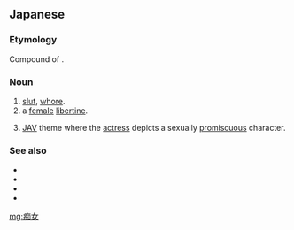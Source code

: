 ==Japanese==
{{ja-kanjitab|痴|女}}

===Etymology===
Compound of {{compound|lang=ja|sort=ち|痴|tr1=chi|t1=stupid, silly|女|tr2=jo|t2=woman}}.

===Noun===
{{ja-noun|ちじょ}}

# [[slut]], [[whore]].
# a [[female]] [[libertine]].
# {{lb|ja|pornography|sort=ちじょ}} [[JAV]] theme where the [[actress]] depicts a sexually [[promiscuous]] character.

===See also===
* {{ja-r|熟女|じゅくじょ}}
* {{ja-r|浮気女|うわきおんな}}
* {{ja-r|やりまん}}
* {{ja-r|痴漢|ちかん}}

[[mg:痴女]]